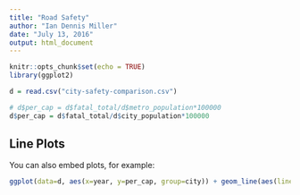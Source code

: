 ```yaml
---
title: "Road Safety"
author: "Ian Dennis Miller"
date: "July 13, 2016"
output: html_document
---
```


```r
knitr::opts_chunk$set(echo = TRUE)
library(ggplot2)

d = read.csv("city-safety-comparison.csv")

# d$per_cap = d$fatal_total/d$metro_population*100000
d$per_cap = d$fatal_total/d$city_population*100000
```

## Line Plots

You can also embed plots, for example:

```r
ggplot(data=d, aes(x=year, y=per_cap, group=city)) + geom_line(aes(linetype=city, color=city))
```

